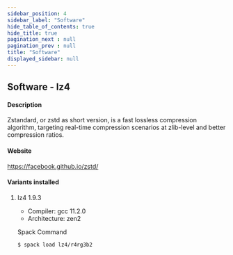 ```yaml
---
sidebar_position: 4
sidebar_label: "Software"
hide_table_of_contents: true
hide_title: true
pagination_next : null
pagination_prev : null
title: "Software"
displayed_sidebar: null
---
```


## Software - lz4


#### Description
Zstandard, or zstd as short version, is a fast lossless compression algorithm, targeting real-time compression scenarios at zlib-level and better compression ratios.

#### Website
https://facebook.github.io/zstd/

#### Variants installed

1. lz4 1.9.3

    - Compiler: gcc 11.2.0
    - Architecture: zen2

    Spack Command
    ```bash
    $ spack load lz4/r4rg3b2
    ```
